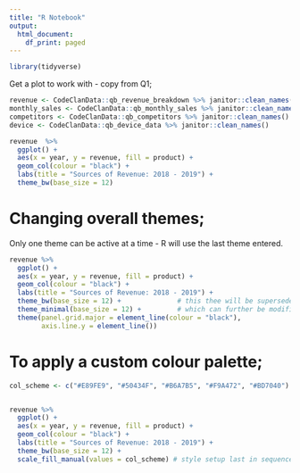```yaml
---
title: "R Notebook"
output:
  html_document:
    df_print: paged
---
```

```r
library(tidyverse)
```


Get a plot to work with - copy from Q1;
```r
revenue <- CodeClanData::qb_revenue_breakdown %>% janitor::clean_names()
monthly_sales <- CodeClanData::qb_monthly_sales %>% janitor::clean_names()
competitors <- CodeClanData::qb_competitors %>% janitor::clean_names()
device <- CodeClanData::qb_device_data %>% janitor::clean_names()
```


```r
revenue  %>% 
  ggplot() +
  aes(x = year, y = revenue, fill = product) + 
  geom_col(colour = "black") + 
  labs(title = "Sources of Revenue: 2018 - 2019") +
  theme_bw(base_size = 12)
```

# Changing overall themes;

Only one theme can be active at a time - R will use the last theme entered.

```r
revenue %>% 
  ggplot() +
  aes(x = year, y = revenue, fill = product) + 
  geom_col(colour = "black") + 
  labs(title = "Sources of Revenue: 2018 - 2019") +
  theme_bw(base_size = 12) +              # this thee will be superseded by the next line...
  theme_minimal(base_size = 12) +         # which can further be modified with specific changes below...
  theme(panel.grid.major = element_line(colour = "black"),
        axis.line.y = element_line())
```

# To apply a custom colour palette;

```r
col_scheme <- c("#E89FE9", "#50434F", "#B6A7B5", "#F9A472", "#BD7040")


revenue %>% 
  ggplot() +
  aes(x = year, y = revenue, fill = product) + 
  geom_col(colour = "black") + 
  labs(title = "Sources of Revenue: 2018 - 2019") +
  theme_bw(base_size = 12) + 
  scale_fill_manual(values = col_scheme) # style setup last in sequence
```

